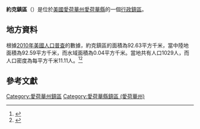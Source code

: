 {{noteTA
|G1=USState
|G2=地名
|G3=Unit
}}
{{Infobox settlement
|official_name            = 約克鎮區
|native_name = York Township
|settlement_type          = [[行政鎮區|行政鎮區]]
|image_skyline            = 
|imagesize                = 
|image_map                = 
|mapsize                  = 
|pushpin_map  =USA Iowa
|pushpin_label = 約克鎮區
|pushpin_label_position   = top
|pushpin_map_caption      = 約克鎮區在愛荷華州的位置
|subdivision_type         = [[世界政區索引|國家]]
|subdivision_type1        = [[美国州份|州份]]
|subdivision_type2        = [[愛荷華州行政区划|縣]]
|subdivision_name         = [[美国|美国]]
|subdivision_name1        = [[愛荷華州|愛荷華州]]
|subdivision_name2        = [[愛荷華縣_(愛荷華州)|愛荷華縣]]
|elevation_ft             = 791
|elevation_m              = 241
|timezone                 = [[北美中部時區|北美中部時區]]
|area_total_km2           = 92.63
|area_land_km2            = 92.59
|area_water_km2           = 0.04
|area_total_sq_mi         = 
|area_land_sq_mi          = 
|area_water_sq_mi         = 
|population_as_of         = [[2010年美國人口普查|2010]]
|population_footnotes     = 
|population_total         = 1029
|population_density_km2   = auto
|population_density_sq_mi = auto
|utc_offset               = -6
|coordinates              = {{coord|41|38|32|N|91|54|02|W|type:city_region:US-AL_source:GNS-enwiki|display=inline,title}}
| coor_pinpoint           = 
| coordinates_footnotes   = 
|timezone_DST             = CDT
|utc_offset_DST           = -5
|postal_code_type         = [[美國郵區編號|郵區編號]]
|postal_code              = 
|area_code                = {{link-en|电话区号319|Area code 319|319}}
|blank_name = [[地名信息系统|GNIS ID]]
|blank_info = 469025
}}
'''約克鎮區'''（{{lang-en|York Township}}）是位於[[美國|美國]][[愛荷華州|愛荷華州]][[愛荷華縣_(愛荷華州)|愛荷華縣]]的一個[[行政鎮區|行政鎮區]]。

== 地方資料 ==
根據[[2010年美國人口普查|2010年美國人口普查]]的數據，約克鎮區的面積為92.63平方千米，當中陸地面積為92.59平方千米，而水域面積為0.04平方千米。當地共有人口1029人，而人口密度為每平方千米11.11人。<ref name="GR8">{{cite web|url=http://factfinder2.census.gov|publisher=[[美国人口调查局|美国人口调查局]]|accessdate=2011-05-14|title=American FactFinder}}</ref><ref>{{cite web|url=https://www.citypopulation.de/en/usa/iowa/admin/|title=USA: Iowa (Counties and Townships) - City Population}}</ref>

== 參考文獻 ==
{{reflist}}

{{愛荷華縣 (愛荷華州)}}

{{DEFAULTSORT:York Township}}
[[Category:愛荷華州鎮區|Category:愛荷華州鎮區]]
[[Category:愛荷華縣鎮區_(愛荷華州)|Category:愛荷華縣鎮區 (愛荷華州)]]

{{Iowa-geo-stub}}